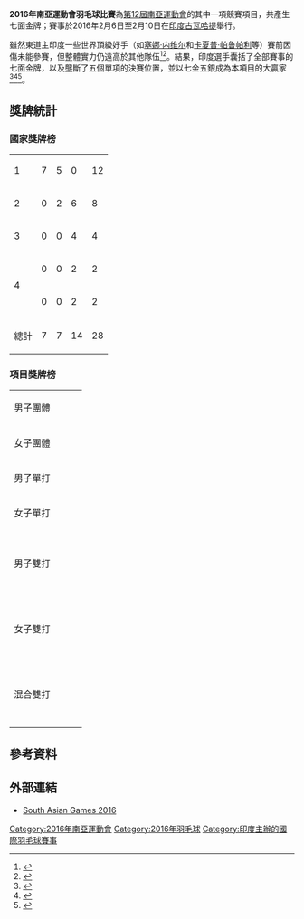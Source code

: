 {{noteTA|G1=Badminton}}
'''2016年南亞運動會羽毛球比賽'''為[[2016年南亞運動會|第12屆南亞運動會]]的其中一項競賽項目，共產生七面金牌；賽事於2016年2月6日至2月10日在[[印度|印度]][[古瓦哈提|古瓦哈提]]舉行。

雖然東道主印度一些世界頂級好手（如[[塞娜·内维尔|塞娜·内维尔]]和[[卡夏普·帕鲁帕利|卡夏普·帕鲁帕利]]等）賽前因傷未能參賽，但整體實力仍遠高於其他隊伍<ref>{{en}}{{cite news|title=Saina to lead full-strength badminton squad for 12th South Asian Games in February|url=http://www.firstpost.com/sports/saina-to-lead-full-strength-badminton-squad-for-12th-south-asian-games-in-february-2600620.html|agency=First Post|date=2016-01-27|accessdate=2016-07-04|archive-date=2016-11-10|archive-url=https://web.archive.org/web/20161110021702/http://www.firstpost.com/sports/saina-to-lead-full-strength-badminton-squad-for-12th-south-asian-games-in-february-2600620.html|dead-url=no}}</ref><ref>{{en}}{{cite news|title=Saina Nehwal, Kashyap ruled out of South Asian Games|url=http://www.news18.com/news/badminton/injured-kashyap-ruled-out-of-south-asian-games-1199202.html|agency=Network18 Media|date=2016-02-04|accessdate=2016-07-04|archive-date=2016-08-20|archive-url=https://web.archive.org/web/20160820002215/http://www.news18.com/news/badminton/injured-kashyap-ruled-out-of-south-asian-games-1199202.html|dead-url=no}}</ref>。結果，印度選手囊括了全部賽事的七面金牌，以及壟斷了五個單項的決賽位置，並以七金五銀成為本項目的大贏家<ref>{{en}}{{cite news|title=South Asian Games : Ruthvika Shivani Upset PV Sindhu To Win Gold|url=http://xtratime.in/more-sports/south-asian-games-ruthvika-shivani-upset-pv-sindhu-to-win-gold/|agency=xtratime|date=2016-02-10|accessdate=2016-07-04|archive-date=2016-02-23|archive-url=https://web.archive.org/web/20160223012008/http://xtratime.in/more-sports/south-asian-games-ruthvika-shivani-upset-pv-sindhu-to-win-gold/|dead-url=no}}</ref><ref name="team">{{en}}{{cite news|title=India’s Badminton Team Clinches Gold at South Asian Games|url=http://www.indiawest.com/sports/india-s-badminton-team-clinches-gold-at-south-asian-games/article_78f9747e-cead-11e5-a926-1bae1711eb74.html|agency=India West|date=2016-02-08|accessdate=2016-07-04|archive-date=2016-08-03|archive-url=https://web.archive.org/web/20160803233256/http://www.indiawest.com/sports/india-s-badminton-team-clinches-gold-at-south-asian-games/article_78f9747e-cead-11e5-a926-1bae1711eb74.html|dead-url=no}}</ref><ref name="ws">{{en}}{{cite news|title=South Asian Games: Ruthvika Shivani stuns PV Sindhu|url=http://www.deccanchronicle.com/sports/badminton/110216/south-asian-games-shuttler-ruthvika-shivani-stuns-pv-sindhu.html|agency=India West|date=2016-02-11|accessdate=2016-07-04|archive-date=2016-05-05|archive-url=https://web.archive.org/web/20160505104207/http://deccanchronicle.com/sports/badminton/110216/south-asian-games-shuttler-ruthvika-shivani-stuns-pv-sindhu.html|dead-url=no}}</ref>。

== 獎牌統計 ==
===國家獎牌榜===
{| {{RankedMedalTable|nation-width=200px}}
|-
|1||align=left|{{flagIOC2team|IND|2016年南亞運動會}}||7||5||0||12
|-  
|2||align=left|{{flagIOC2team|SRI|2016年南亞運動會}}||0||2||6||8
|-
|3||align=left|{{flagIOC2team|PAK|2016年南亞運動會}}||0||0||4||4
|-
|rowspan=2|4||align=left|{{flagIOC2team|BAN|2016年南亞運動會}}||0||0||2||2
|-
|align=left|{{flagIOC2team|NEP|2016年南亞運動會}}||0||0||2||2
|-
!colspan=2| 總計 || 7 || 7 || 14 || 28
|}

===項目獎牌榜===
{| {{MedalistTable|type=項目|columns=1|style=font-size:small;}}
|-
|rowspan="2"|男子團體<small>{{DetailsLink|2016年南亞運動會羽毛球男子團體比賽}}</small>
|rowspan="2"|{{flagIOC2|IND|2016年南亞運動會}}
|rowspan="2"|{{flagIOC2|SRI|2016年南亞運動會}}
|{{flagIOC2|BAN|2016年南亞運動會}}
|-
|{{flagIOC2|PAK|2016年南亞運動會}}
|-
|rowspan="2"|女子團體<small>{{DetailsLink|2016年南亞運動會羽毛球女子團體比賽}}</small>
|rowspan="2"|{{flagIOC2|IND|2016年南亞運動會}}
|rowspan="2"|{{flagIOC2|SRI|2016年南亞運動會}}
|{{flagIOC2|BAN|2016年南亞運動會}}
|-
|{{flagIOC2|NEP|2016年南亞運動會}}
|-
|rowspan="2"|男子單打<small>{{DetailsLink|2016年南亞運動會羽毛球男子單打比賽}}</small>
|rowspan="2"|{{flagIOC2athlete|[[斯里坎特·基达姆比|斯里坎特·基达姆比]]|IND|2016年南亞運動會}}
|rowspan="2"|{{flagIOC2athlete|[[普兰诺伊·哈塞纳·苏尼尔·库马尔|普兰诺伊·H·S]]|IND|2016年南亞運動會}}
|{{flagIOC2athlete|[[穆罕默德·伊尔凡·赛义德·巴提|穆罕默德·伊尔凡·赛义德·巴提]]|PAK|2016年南亞運動會}}
|-
|{{flagIOC2athlete|[[萨钦·迪亚斯|萨钦·迪亚斯]]|SRI|2016年南亞運動會}}
|-
|rowspan="2"|女子單打<small>{{DetailsLink|2016年南亞運動會羽毛球女子單打比賽}}</small>
|rowspan="2"|{{flagIOC2athlete|[[露丝维卡·斯瓦尼·加德|露丝维卡·斯瓦尼·加德]]|IND|2016年南亞運動會}}
|rowspan="2"|{{flagIOC2athlete|[[普萨拉·文卡塔·辛杜|普萨拉·文卡塔·辛杜]]|IND|2016年南亞運動會}}
|{{flagIOC2athlete|[[南萨尔·塔芒|南萨尔·塔芒]]|NEP|2016年南亞運動會}}
|-
|{{flagIOC2athlete|[[卡文迪·伊斯汉迪卡·西丽万内奇|卡文迪·伊斯汉迪卡·西丽万内奇]]|SRI|2016年南亞運動會}}
|-
|rowspan="2"|男子雙打<small>{{DetailsLink|2016年南亞運動會羽毛球男子雙打比賽}}</small>
|rowspan="2"|{{nowrap|{{flagIOC2athlete|[[马奴·阿特里|马奴·阿特里]]|IND|2016年南亞運動會}}<br/>{{flagIOC2athlete|[[苏密特·雷迪|苏密特·雷迪]]|IND|2016年南亞運動會}}}}
|rowspan="2"|{{flagIOC2athlete|[[艾谢·迪瓦卡|艾谢·迪瓦卡]]|IND|2016年南亞運動會}}<br/>{{flagIOC2athlete|[[普拉纳·杰里·乔普拉|普拉纳·杰里·乔普拉]]|IND|2016年南亞運動會}}
|{{flagIOC2athlete|[[里兹万·阿扎姆|里兹万·阿扎姆]]|PAK|2016年南亞運動會}}<br/>{{flagIOC2athlete|[[苏莱里·卡西夫·阿里|苏莱里·卡西夫·阿里]]|PAK|2016年南亞運動會}}
|-
|{{flagIOC2athlete|[[萨钦·迪亚斯|萨钦·迪亚斯]]|SRI|2016年南亞運動會}}<br/>{{flagIOC2athlete|[[布万尼卡·古尼特希尔卡|布万尼卡·古尼特希尔卡]]|SRI|2016年南亞運動會}}
|-
|rowspan="2"|女子雙打<small>{{DetailsLink|2016年南亞運動會羽毛球女子雙打比賽}}</small>
|rowspan="2"|{{nowrap|{{flagIOC2athlete|[[瓦拉·古塔|瓦拉·古塔]]|IND|2016年南亞運動會}}<br/>{{flagIOC2athlete|[[阿什维尼·蓬纳帕|阿什维尼·蓬纳帕]]|IND|2016年南亞運動會}}}}
|rowspan="2"|{{flagIOC2athlete|[[斯基·雷迪|斯基·雷迪]]|IND|2016年南亞運動會}}<br/>{{flagIOC2athlete|[[玛内沙·库卡帕利|玛内沙·库卡帕利]]|IND|2016年南亞運動會}}
|{{flagIOC2athlete|[[Sidra_Hamid|Sidra Hamid]]|PAK|2016年南亞運動會}}<br/>{{flagIOC2athlete|[[Khizra_Rasheed|Khizra Rasheed]]|PAK|2016年南亞運動會}}
|-
|{{flagIOC2athlete|[[Achini_Ratnasiri|Achini Ratnasiri]]|SRI|2016年南亞運動會}}<br/>{{flagIOC2athlete|[[Upuli_Samanthika_Weerasinghe|Upuli Samanthika Weerasinghe]]|SRI|2016年南亞運動會}}
|-
|rowspan="2"|混合雙打<small>{{DetailsLink|2016年南亞運動會羽毛球混合雙打比賽}}</small>
|rowspan="2"|{{flagIOC2athlete|[[普拉纳·杰里·乔普拉|普拉纳·杰里·乔普拉]]|IND|2016年南亞運動會}}<br/>{{flagIOC2athlete|[[斯基·雷迪|斯基·雷迪]]|IND|2016年南亞運動會}}
|rowspan="2"|{{flagIOC2athlete|[[马奴·阿特里|马奴·阿特里]]|IND|2016年南亞運動會}}<br/>{{flagIOC2athlete|[[阿什维尼·蓬纳帕|阿什维尼·蓬纳帕]]|IND|2016年南亞運動會}}
|{{flagIOC2athlete|[[Imesh_Hasaranga|Imesh Hasaranga]]|SRI|2016年南亞運動會}}<br/>{{flagIOC2athlete|[[Achini_Ratnasiri|Achini Ratnasiri]]|SRI|2016年南亞運動會}}
|-
|{{flagIOC2athlete|[[布万尼卡·古尼特希尔卡|布万尼卡·古尼特希尔卡]]|SRI|2016年南亞運動會}}<br/>{{flagIOC2athlete|[[卡文迪·伊斯汉迪卡·西丽万内奇|卡文迪·伊斯汉迪卡·西丽万内奇]]|SRI|2016年南亞運動會}}
|}

==參考資料==
{{Reflist}}

==外部連結==
*[https://web.archive.org/web/20160317071939/http://southasiangames2016.com/sResults.aspx#SWR South Asian Games 2016]

[[Category:2016年南亞運動會|Category:2016年南亞運動會]]
[[Category:2016年羽毛球|Category:2016年羽毛球]]
[[Category:印度主辦的國際羽毛球賽事|Category:印度主辦的國際羽毛球賽事]]